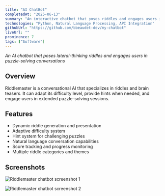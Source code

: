 ```yaml
---
title: "AI ChatBot"
completedAt: "2025-06-13"
summary: "An interactive chatbot that poses riddles and engages users in puzzle-solving conversations"
technologies: "Python, Natural Language Processing, API Integration"
githubUrl: "https://github.com/bbeaudet-dev/my-chatbot"
liveUrl: ""
prominence: 7
tags: ["Software"]
---
```


_An AI chatbot that poses lateral-thinking riddles and engages users in puzzle-solving conversations_

## Overview

Riddlemaster is a conversational AI that specializes in riddles and brain teasers. It can adapt its difficulty level, provide hints when needed, and engage users in extended puzzle-solving sessions.

## Features

- Dynamic riddle generation and presentation
- Adaptive difficulty system
- Hint system for challenging puzzles
- Natural language conversation capabilities
- Score tracking and progress monitoring
- Multiple riddle categories and themes

## Screenshots

<Image
  src="/images-portfolio/chatbot1.jpg"
  alt="Riddlemaster chatbot screenshot 1"
  width={800}
  height={600}
  className="rounded-lg my-4"
/>

<Image
  src="/images-portfolio/chatbot2.jpg"
  alt="Riddlemaster chatbot screenshot 2"
  width={800}
  height={600}
  className="rounded-lg my-4"
/>
